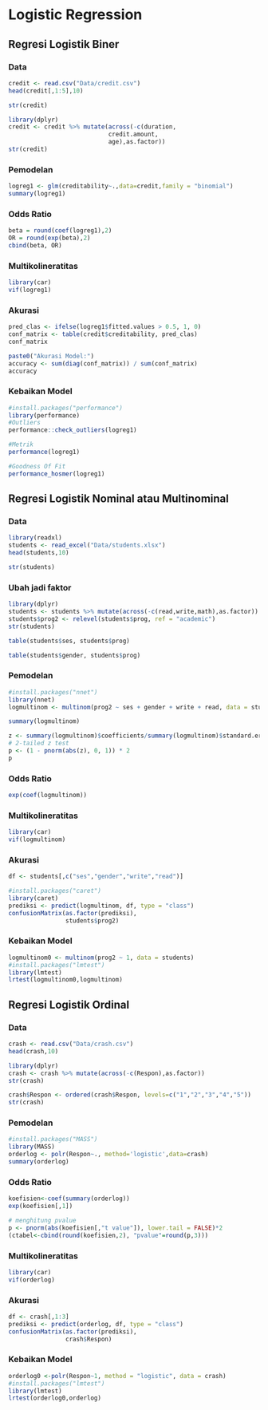 # Logistic Regression 

## Regresi Logistik Biner

### Data

```r
credit <- read.csv("Data/credit.csv")
head(credit[,1:5],10)
```

```r
str(credit)
```

```r
library(dplyr)
credit <- credit %>% mutate(across(-c(duration,
                            credit.amount,
                            age),as.factor))
str(credit)
```


### Pemodelan


```r
logreg1 <- glm(creditability~.,data=credit,family = "binomial")
summary(logreg1)
```


### Odds Ratio

```r
beta = round(coef(logreg1),2)
OR = round(exp(beta),2)
cbind(beta, OR)
```


### Multikolineratitas

```r
library(car)
vif(logreg1)
```

### Akurasi

```r
pred_clas <- ifelse(logreg1$fitted.values > 0.5, 1, 0)
conf_matrix <- table(credit$creditability, pred_clas)
conf_matrix
```

```r
paste0("Akurasi Model:")
accuracy <- sum(diag(conf_matrix)) / sum(conf_matrix)
accuracy
```


### Kebaikan Model


```r
#install.packages("performance")
library(performance)
#Outliers
performance::check_outliers(logreg1)
```

```r
#Metrik
performance(logreg1)
```


```r
#Goodness Of Fit
performance_hosmer(logreg1)
```

## Regresi Logistik Nominal atau Multinominal

### Data

```r
library(readxl)
students <- read_excel("Data/students.xlsx")
head(students,10)
```

```r
str(students)
```

### Ubah jadi faktor

```r
library(dplyr)
students <- students %>% mutate(across(-c(read,write,math),as.factor))
students$prog2 <- relevel(students$prog, ref = "academic")
str(students)
```

```r
table(students$ses, students$prog)
```


```r
table(students$gender, students$prog)
```

### Pemodelan

```r
#install.packages("nnet")
library(nnet)
logmultinom <- multinom(prog2 ~ ses + gender + write + read, data = students)
```


```r
summary(logmultinom)
```


```r
z <- summary(logmultinom)$coefficients/summary(logmultinom)$standard.errors
# 2-tailed z test
p <- (1 - pnorm(abs(z), 0, 1)) * 2
p
```

### Odds Ratio

```r
exp(coef(logmultinom))
```

### Multikolineratitas

```r
library(car)
vif(logmultinom)
```

### Akurasi

```r
df <- students[,c("ses","gender","write","read")]
```

```r
#install.packages("caret")
library(caret)
prediksi <- predict(logmultinom, df, type = "class")
confusionMatrix(as.factor(prediksi), 
                students$prog2)
```

### Kebaikan Model

```r
logmultinom0 <- multinom(prog2 ~ 1, data = students)
#install.packages("lmtest")
library(lmtest)
lrtest(logmultinom0,logmultinom)
```

## Regresi Logistik Ordinal

### Data

```r
crash <- read.csv("Data/crash.csv")
head(crash,10)
```

```r
library(dplyr)
crash <- crash %>% mutate(across(-c(Respon),as.factor))
str(crash)
```

```r
crash$Respon <- ordered(crash$Respon, levels=c("1","2","3","4","5"))
str(crash)
```

### Pemodelan

```r
#install.packages("MASS")
library(MASS)
orderlog <- polr(Respon~., method='logistic',data=crash)
summary(orderlog)
```

### Odds Ratio

```r
koefisien<-coef(summary(orderlog)) 
exp(koefisien[,1])
```

```r
# menghitung pvalue
p <- pnorm(abs(koefisien[,"t value"]), lower.tail = FALSE)*2
(ctabel<-cbind(round(koefisien,2), "pvalue"=round(p,3))) 
```

### Multikolineratitas

```r
library(car)
vif(orderlog)
```

### Akurasi

```r
df <- crash[,1:3]
prediksi <- predict(orderlog, df, type = "class")
confusionMatrix(as.factor(prediksi), 
                crash$Respon)
```

### Kebaikan Model

```r
orderlog0 <-polr(Respon~1, method = "logistic", data = crash)
#install.packages("lmtest")
library(lmtest)
lrtest(orderlog0,orderlog)
```
